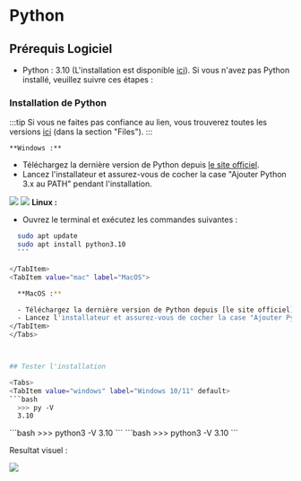 
# Python

## Prérequis Logiciel

* Python : 3.10 (L'installation est disponible [ici](https://python.org)). Si vous n'avez pas Python installé, veuillez suivre ces étapes :
  

### Installation de Python

:::tip
Si vous ne faites pas confiance au lien, vous trouverez toutes les versions [ici](https://www.python.org/downloads/release/python-31011/) (dans la section "Files").
:::

<Tabs>
  <TabItem value="windows" label="Windows 10/11" default>

    **Windows :**

  
  + Téléchargez la dernière version de Python depuis [le site officiel](https://www.python.org/downloads/).
  + Lancez l'installateur et assurez-vous de cocher la case "Ajouter Python 3.x au PATH" pendant l'installation.

  ![](first-screen-python.png)
  ![](second-screen-python.png)
  </TabItem>
  <TabItem value="linux" label="Linux">
  **Linux :**
  
  + Ouvrez le terminal et exécutez les commandes suivantes :

    

  ```bash
    sudo apt update
    sudo apt install python3.10
    ```

  </TabItem>
  <TabItem value="mac" label="MacOS">

    **MacOS :**

    - Téléchargez la dernière version de Python depuis [le site officiel](https://www.python.org/downloads/).
    - Lancez l'installateur et assurez-vous de cocher la case "Ajouter Python 3.x au PATH" pendant l'installation.
  </TabItem>
</Tabs>



## Tester l'installation

<Tabs>
  <TabItem value="windows" label="Windows 10/11" default>
  ```bash
    >>> py -V
    3.10
  ```
  </TabItem>
  <TabItem value="linux" label="Linux">
  ```bash
    >>> python3 -V
    3.10
  ```
  </TabItem>
  <TabItem value="mac" label="MacOS">
  ```bash
    >>> python3 -V
    3.10
  ```
  </TabItem>
</Tabs>

Resultat visuel :  

![](test-python-is-install-on-windows.png)